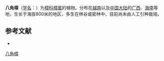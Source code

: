 {{Speciesbox
| name = 八角樟
| status = 
| status_system = 
| image =
| genus = Cinnamomum
| species = ilicioides
| authority = A. Chev.
}}

'''八角樟'''（[[学名|学名]]：{{lang|la|''Cinnamomum ilicioides''}}）为[[樟科|樟科]][[樟属|樟属]]的植物。分布在[[越南|越南]]以及[[中国大陆|中国大陆]]的[[广西|广西]]、[[海南|海南]]等地，生长于海拔800米的地区，多生在林谷或密林中，目前尚未由人工引种栽培。

== 参考文献 ==
<div class="references-small">
* {{cite web| url =http://www.bioinfo.cn/db05/KmzwSpecies.php?action=view&id=11815| title =八角樟| work =《中国高等植物数据库全库》| publisher =中国科学院微生物研究所| author =昆明植物研究所| accessdate =2009-02-24| deadurl =yes| archiveurl =https://web.archive.org/web/20160305091624/http://www.bioinfo.cn/db05/KmzwSpecies.php?action=view&id=11815| archivedate =2016-03-05}}
</div>
{{Taxonbar|from=Q10892390}}

[[Category:樟属|八角樟]]


{{植物小作品}}